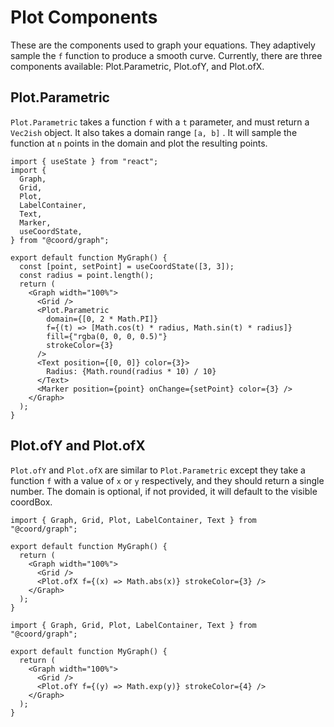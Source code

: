 # Plot Components

These are the components used to graph your equations. They adaptively sample the `f` function to produce a smooth curve. Currently, there are three components available: Plot.Parametric, Plot.ofY, and Plot.ofX.

## Plot.Parametric

`Plot.Parametric` takes a function `f` with a `t` parameter, and must return a `Vec2ish` object. It also takes a domain range `[a, b]` . It will sample the function at `n` points in the domain and plot the resulting points.

```tsx live
import { useState } from "react";
import {
  Graph,
  Grid,
  Plot,
  LabelContainer,
  Text,
  Marker,
  useCoordState,
} from "@coord/graph";

export default function MyGraph() {
  const [point, setPoint] = useCoordState([3, 3]);
  const radius = point.length();
  return (
    <Graph width="100%">
      <Grid />
      <Plot.Parametric
        domain={[0, 2 * Math.PI]}
        f={(t) => [Math.cos(t) * radius, Math.sin(t) * radius]}
        fill={"rgba(0, 0, 0, 0.5)"}
        strokeColor={3}
      />
      <Text position={[0, 0]} color={3}>
        Radius: {Math.round(radius * 10) / 10}
      </Text>
      <Marker position={point} onChange={setPoint} color={3} />
    </Graph>
  );
}
```

## Plot.ofY and Plot.ofX

`Plot.ofY` and `Plot.ofX` are similar to `Plot.Parametric` except they take a function `f` with a value of `x` or `y` respectively, and they should return a single number. The domain is optional, if not provided, it will default to the visible coordBox.

```tsx live
import { Graph, Grid, Plot, LabelContainer, Text } from "@coord/graph";

export default function MyGraph() {
  return (
    <Graph width="100%">
      <Grid />
      <Plot.ofX f={(x) => Math.abs(x)} strokeColor={3} />
    </Graph>
  );
}
```

```tsx live
import { Graph, Grid, Plot, LabelContainer, Text } from "@coord/graph";

export default function MyGraph() {
  return (
    <Graph width="100%">
      <Grid />
      <Plot.ofY f={(y) => Math.exp(y)} strokeColor={4} />
    </Graph>
  );
}
```
